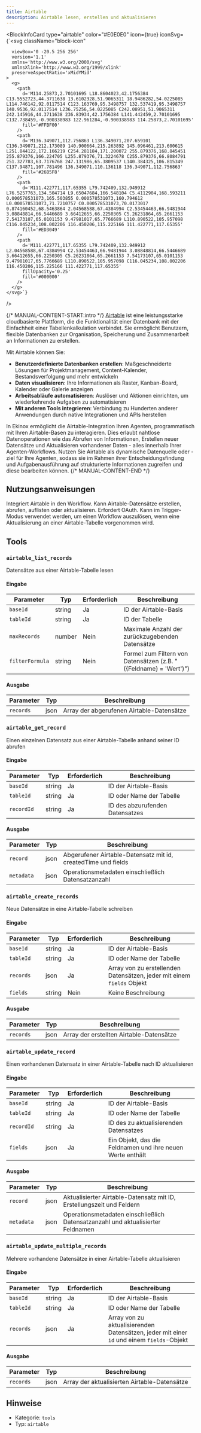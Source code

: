 ```yaml
---
title: Airtable
description: Airtable lesen, erstellen und aktualisieren
---
```



<BlockInfoCard 
  type="airtable"
  color="#E0E0E0"
  icon={true}
  iconSvg={`<svg className="block-icon"
      
      
      
      viewBox='0 -20.5 256 256'
      version='1.1'
      xmlns='http://www.w3.org/2000/svg'
      xmlnsXlink='http://www.w3.org/1999/xlink'
      preserveAspectRatio='xMidYMid'
    >
      <g>
        <path
          d='M114.25873,2.70101695 L18.8604023,42.1756384 C13.5552723,44.3711638 13.6102328,51.9065311 18.9486282,54.0225085 L114.746142,92.0117514 C123.163769,95.3498757 132.537419,95.3498757 140.9536,92.0117514 L236.75256,54.0225085 C242.08951,51.9065311 242.145916,44.3711638 236.83934,42.1756384 L141.442459,2.70101695 C132.738459,-0.900338983 122.961284,-0.900338983 114.25873,2.70101695'
          fill='#FFBF00'
        />
        <path
          d='M136.349071,112.756863 L136.349071,207.659101 C136.349071,212.173089 140.900664,215.263892 145.096461,213.600615 L251.844122,172.166219 C254.281184,171.200072 255.879376,168.845451 255.879376,166.224705 L255.879376,71.3224678 C255.879376,66.8084791 251.327783,63.7176768 247.131986,65.3809537 L140.384325,106.815349 C137.94871,107.781496 136.349071,110.136118 136.349071,112.756863'
          fill='#26B5F8'
        />
        <path
          d='M111.422771,117.65355 L79.742409,132.949912 L76.5257763,134.504714 L9.65047684,166.548104 C5.4112904,168.593211 0.000578531073,165.503855 0.000578531073,160.794612 L0.000578531073,71.7210757 C0.000578531073,70.0173017 0.874160452,68.5463864 2.04568588,67.4384994 C2.53454463,66.9481944 3.08848814,66.5446689 3.66412655,66.2250305 C5.26231864,65.2661153 7.54173107,65.0101153 9.47981017,65.7766689 L110.890522,105.957098 C116.045234,108.002206 116.450206,115.225166 111.422771,117.65355'
          fill='#ED3049'
        />
        <path
          d='M111.422771,117.65355 L79.742409,132.949912 L2.04568588,67.4384994 C2.53454463,66.9481944 3.08848814,66.5446689 3.66412655,66.2250305 C5.26231864,65.2661153 7.54173107,65.0101153 9.47981017,65.7766689 L110.890522,105.957098 C116.045234,108.002206 116.450206,115.225166 111.422771,117.65355'
          fillOpacity='0.25'
          fill='#000000'
        />
      </g>
    </svg>`}
/>

{/* MANUAL-CONTENT-START:intro */}
[Airtable](https://airtable.com/) ist eine leistungsstarke cloudbasierte Plattform, die die Funktionalität einer Datenbank mit der Einfachheit einer Tabellenkalkulation verbindet. Sie ermöglicht Benutzern, flexible Datenbanken zur Organisation, Speicherung und Zusammenarbeit an Informationen zu erstellen.

Mit Airtable können Sie:

- **Benutzerdefinierte Datenbanken erstellen**: Maßgeschneiderte Lösungen für Projektmanagement, Content-Kalender, Bestandsverfolgung und mehr entwickeln
- **Daten visualisieren**: Ihre Informationen als Raster, Kanban-Board, Kalender oder Galerie anzeigen
- **Arbeitsabläufe automatisieren**: Auslöser und Aktionen einrichten, um wiederkehrende Aufgaben zu automatisieren
- **Mit anderen Tools integrieren**: Verbindung zu Hunderten anderer Anwendungen durch native Integrationen und APIs herstellen

In Ekinox ermöglicht die Airtable-Integration Ihren Agenten, programmatisch mit Ihren Airtable-Basen zu interagieren. Dies erlaubt nahtlose Datenoperationen wie das Abrufen von Informationen, Erstellen neuer Datensätze und Aktualisieren vorhandener Daten - alles innerhalb Ihrer Agenten-Workflows. Nutzen Sie Airtable als dynamische Datenquelle oder -ziel für Ihre Agenten, sodass sie im Rahmen ihrer Entscheidungsfindung und Aufgabenausführung auf strukturierte Informationen zugreifen und diese bearbeiten können.
{/* MANUAL-CONTENT-END */}

## Nutzungsanweisungen

Integriert Airtable in den Workflow. Kann Airtable-Datensätze erstellen, abrufen, auflisten oder aktualisieren. Erfordert OAuth. Kann im Trigger-Modus verwendet werden, um einen Workflow auszulösen, wenn eine Aktualisierung an einer Airtable-Tabelle vorgenommen wird.

## Tools

### `airtable_list_records`

Datensätze aus einer Airtable-Tabelle lesen

#### Eingabe

| Parameter | Typ | Erforderlich | Beschreibung |
| --------- | ---- | -------- | ----------- |
| `baseId` | string | Ja | ID der Airtable-Basis |
| `tableId` | string | Ja | ID der Tabelle |
| `maxRecords` | number | Nein | Maximale Anzahl der zurückzugebenden Datensätze |
| `filterFormula` | string | Nein | Formel zum Filtern von Datensätzen \(z.B. "\(\{Feldname\} = \'Wert\'\)"\) |

#### Ausgabe

| Parameter | Typ | Beschreibung |
| --------- | ---- | ----------- |
| `records` | json | Array der abgerufenen Airtable-Datensätze |

### `airtable_get_record`

Einen einzelnen Datensatz aus einer Airtable-Tabelle anhand seiner ID abrufen

#### Eingabe

| Parameter | Typ | Erforderlich | Beschreibung |
| --------- | ---- | -------- | ----------- |
| `baseId` | string | Ja | ID der Airtable-Basis |
| `tableId` | string | Ja | ID oder Name der Tabelle |
| `recordId` | string | Ja | ID des abzurufenden Datensatzes |

#### Ausgabe

| Parameter | Typ | Beschreibung |
| --------- | ---- | ----------- |
| `record` | json | Abgerufener Airtable-Datensatz mit id, createdTime und fields |
| `metadata` | json | Operationsmetadaten einschließlich Datensatzanzahl |

### `airtable_create_records`

Neue Datensätze in eine Airtable-Tabelle schreiben

#### Eingabe

| Parameter | Typ | Erforderlich | Beschreibung |
| --------- | ---- | -------- | ----------- |
| `baseId` | string | Ja | ID der Airtable-Basis |
| `tableId` | string | Ja | ID oder Name der Tabelle |
| `records` | json | Ja | Array von zu erstellenden Datensätzen, jeder mit einem `fields` Objekt |
| `fields` | string | Nein | Keine Beschreibung |

#### Ausgabe

| Parameter | Typ | Beschreibung |
| --------- | ---- | ----------- |
| `records` | json | Array der erstellten Airtable-Datensätze |

### `airtable_update_record`

Einen vorhandenen Datensatz in einer Airtable-Tabelle nach ID aktualisieren

#### Eingabe

| Parameter | Typ | Erforderlich | Beschreibung |
| --------- | ---- | -------- | ----------- |
| `baseId` | string | Ja | ID der Airtable-Basis |
| `tableId` | string | Ja | ID oder Name der Tabelle |
| `recordId` | string | Ja | ID des zu aktualisierenden Datensatzes |
| `fields` | json | Ja | Ein Objekt, das die Feldnamen und ihre neuen Werte enthält |

#### Ausgabe

| Parameter | Typ | Beschreibung |
| --------- | ---- | ----------- |
| `record` | json | Aktualisierter Airtable-Datensatz mit ID, Erstellungszeit und Feldern |
| `metadata` | json | Operationsmetadaten einschließlich Datensatzanzahl und aktualisierter Feldnamen |

### `airtable_update_multiple_records`

Mehrere vorhandene Datensätze in einer Airtable-Tabelle aktualisieren

#### Eingabe

| Parameter | Typ | Erforderlich | Beschreibung |
| --------- | ---- | -------- | ----------- |
| `baseId` | string | Ja | ID der Airtable-Basis |
| `tableId` | string | Ja | ID oder Name der Tabelle |
| `records` | json | Ja | Array von zu aktualisierenden Datensätzen, jeder mit einer `id` und einem `fields`-Objekt |

#### Ausgabe

| Parameter | Typ | Beschreibung |
| --------- | ---- | ----------- |
| `records` | json | Array der aktualisierten Airtable-Datensätze |

## Hinweise

- Kategorie: `tools`
- Typ: `airtable`
